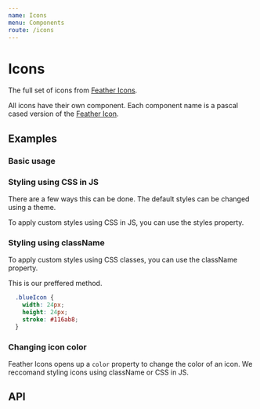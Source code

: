 ```yaml
---
name: Icons
menu: Components
route: /icons
---
```



# Icons

The full set of icons from [Feather Icons](https://feathericons.com).

All icons have their own component. Each component name is a pascal cased version of the [Feather Icon](https://feathericons.com).

## Examples

### Basic usage

<Playground>
  <ArrowDownCircle />
  <GitHub />
  <Minimize />
  <Minimize2 />
  <Figma />
  <LifeBuoy />
  <XCircle />
  <X />
</Playground>

### Styling using CSS in JS

There are a few ways this can be done. The default styles can be changed using a theme.

To apply custom styles using CSS in JS, you can use the styles property.

<Playground>
  <GitHub />
  <GitHub style={{width: '24px', height: '24px', stroke: '#116ab8'}}/>
</Playground>

### Styling using className

To apply custom styles using CSS classes, you can use the className property.

This is our preffered method.

```css
  .blueIcon {
    width: 24px;
    height: 24px;
    stroke: #116ab8;
  }
```

<Playground>
  <GitHub />
  <GitHub className="blueIcon"/>
</Playground>

### Changing icon color

Feather Icons opens up a `color` property to change the color of an icon. We reccomand styling icons using className or CSS in JS.

<Playground>
  <GitHub color={'#000000'} />
  <GitHub color={'#fdda24'} />
  <GitHub color={'#ef3340'} />
</Playground>

## API

<Props of={Icon} />
